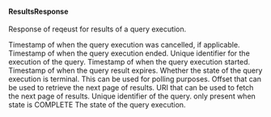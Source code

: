 #### ResultsResponse
Response of reqeust for results of a query execution.

<ParamField path="cancelled_at" type="text">
Timestamp of when the query execution was cancelled, if applicable.
</ParamField>
<ParamField path="execution_ended_at" type="text">
Timestamp of when the query execution ended.
</ParamField>
<ParamField path="execution_id" type="text">
Unique identifier for the execution of the query.
</ParamField>
<ParamField path="execution_started_at" type="text">
Timestamp of when the query execution started.
</ParamField>
<ParamField path="expires_at" type="text">
Timestamp of when the query result expires.
</ParamField>
<ParamField path="is_execution_finished" type="text">
Whether the state of the query execution is terminal. This can be used for polling purposes.
</ParamField>
<ParamField path="next_offset" type="text">
Offset that can be used to retrieve the next page of results.
</ParamField>
<ParamField path="next_uri" type="text">
URI that can be used to fetch the next page of results.
</ParamField>
<ParamField path="query_id" type="text">
Unique identifier of the query.
</ParamField>
<ParamField path="result" type="text">
only present when state is COMPLETE
</ParamField>
<ParamField path="state" type="text">
The state of the query execution.
</ParamField>
<ParamField path="submitted_at" type="">

</ParamField>
